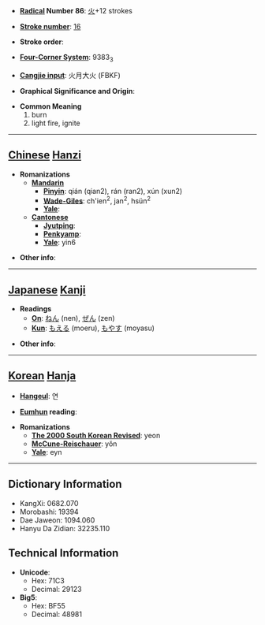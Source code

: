 * '''[[Wiktionary:Chinese radical index| Radical]] Number 86''': [[Wiktionary:Chinese radical index 火|火]]+12 strokes

* '''[[Wiktionary:Chinese total strokes index|Stroke number]]''': [[Wiktionary:Chinese total strokes index 16|16]]

* '''Stroke order''': 

* '''[[Wiktionary:Chinese four corner index|Four-Corner System]]''': 9383<sub>3</sub>

* '''[[Wiktionary:Chinese Cangjie index|Cangjie input]]''': 火月大火 (FBKF)

* '''Graphical Significance and Origin''': 

* '''Common Meaning'''
*#burn
*# light fire, ignite


----

== [[Chinese]] [[Hanzi]] ==

* '''Romanizations'''
** '''[[Mandarin]]'''
*** '''[[Pinyin]]''': qián (qian2), rán (ran2), xún (xun2)
*** '''[[Wade-Giles]]''': ch'ien<sup>2</sup>, jan<sup>2</sup>, hsün<sup>2</sup>
*** '''[[Yale]]''': 
** '''[[Cantonese]]'''
*** '''[[Jyutping]]''':
*** '''[[Penkyamp]]''': 
*** '''[[Yale]]''': yin6

* '''Other info''': 

----

== [[Japanese]] [[Kanji]] ==

* '''Readings'''
** '''[[On]]''': [[ねん]] (nen), [[ぜん]] (zen)
** '''[[Kun]]''': [[もえる]] (moeru), [[もやす]] (moyasu)

* '''Other info''':  

----

== [[Korean]] [[Hanja]] ==

* '''[[Hangeul]]''': 연

* '''[[Eumhun]] reading''': 

* '''Romanizations'''
** '''[[The 2000 South Korean Revised Romanization|The 2000 South Korean Revised]]''': yeon
** '''[[McCune-Reischauer]]''': yŏn
** '''[[Yale]]''': eyn

----

== Dictionary Information ==

* KangXi: 0682.070
* Morobashi: 19394
* Dae Jaweon: 1094.060
* Hanyu Da Zidian: 32235.110

== Technical Information ==

* '''Unicode''':
** Hex: 71C3
** Decimal: 29123
* '''Big5''':
** Hex: BF55
** Decimal: 48981